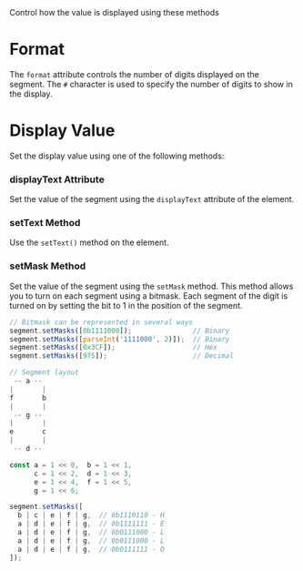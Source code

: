 
<Meta title="Display" name="Display" />

<Title>Display</Title>
<Subtitle>Control how the value is displayed using these methods</Subtitle>

# Format

The `format` attribute controls the number of digits displayed on the segment.
The `#` character is used to specify the number of digits to show in the display.
<Canvas of={ValueStories.Format} />

# Display Value
Set the display value using one of the following methods:

### displayText Attribute
Set the value of the segment using the `displayText` attribute of the element.
<Canvas of={ValueStories.AttributeText} />

### setText Method
Use the `setText()` method on the element.
<Canvas of={ValueStories.ApiText} />

### setMask Method
Set the value of the segment using the `setMask` method.
This method allows you to turn on each segment using a bitmask.
Each segment of the digit is turned on by setting the bit to 1 in the position of the segment.

```JavaScript
// Bitmask can be represented in several ways
segment.setMasks([0b1111000]);               // Binary
segment.setMasks([parseInt('1111000', 2)]);  // Binary
segment.setMasks([0x3CF]);                   // Hex
segment.setMasks([975]);                     // Decimal
```

```JavaScript
// Segment layout
 -- a --
|       |
f       b
|       |
 -- g --
|       |
e       c
|       |
 -- d --

const a = 1 << 0,  b = 1 << 1,
      c = 1 << 2,  d = 1 << 3,
      e = 1 << 4,  f = 1 << 5,
      g = 1 << 6;

segment.setMasks([
  b | c | e | f | g,  // 0b1110110 - H
  a | d | e | f | g,  // 0b1111111 - E
  a | d | e | f | g,  // 0b0111000 - L
  a | d | e | f | g,  // 0b0111000 - L
  a | d | e | f | g,  // 0b0111111 - O
]);
```

```JavaScript

```
<Canvas of={ValueStories.ApiSegment} />
<Canvas of={ValueStories.ApiMask} />
